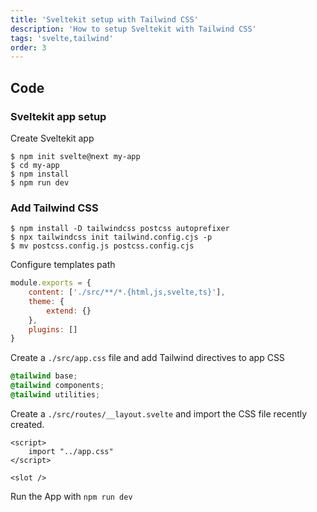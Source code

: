 ```yaml
---
title: 'Sveltekit setup with Tailwind CSS'
description: 'How to setup Sveltekit with Tailwind CSS'
tags: 'svelte,tailwind'
order: 3
---
```



## Code

### Sveltekit app setup

Create Sveltekit app

```shell
$ npm init svelte@next my-app
$ cd my-app
$ npm install
$ npm run dev
```

### Add Tailwind CSS

```shell
$ npm install -D tailwindcss postcss autoprefixer
$ npx tailwindcss init tailwind.config.cjs -p
$ mv postcss.config.js postcss.config.cjs
```

Configure templates path

```js:tailwind.config.cjs
module.exports = {
	content: ['./src/**/*.{html,js,svelte,ts}'],
	theme: {
		extend: {}
	},
	plugins: []
}
```

Create a `./src/app.css` file and add Tailwind directives to app CSS

```css:app.css
@tailwind base;
@tailwind components;
@tailwind utilities;
```

Create a `./src/routes/__layout.svelte` and import the CSS file recently created.

```js:__layout.svelte
<script>
	import "../app.css"
</script>

<slot />
```

Run the App with `npm run dev`
